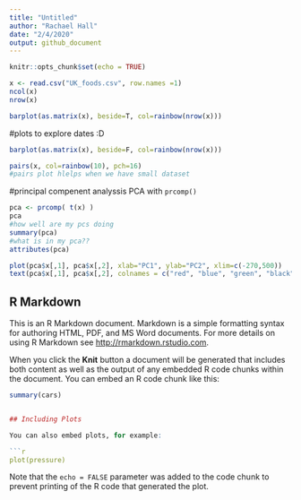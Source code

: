 ```yaml
---
title: "Untitled"
author: "Rachael Hall"
date: "2/4/2020"
output: github_document
---
```



```r
knitr::opts_chunk$set(echo = TRUE)
```
```r
x <- read.csv("UK_foods.csv", row.names =1)
ncol(x)
nrow(x)
```
```r
barplot(as.matrix(x), beside=T, col=rainbow(nrow(x)))
```
#plots to explore dates :D 
```r
barplot(as.matrix(x), beside=F, col=rainbow(nrow(x)))
```
```r
pairs(x, col=rainbow(10), pch=16)
#pairs plot hlelps when we have small dataset 
```
#principal compenent analyssis PCA with `prcomp()`
```r
pca <- prcomp( t(x) )
pca
#how well are my pcs doing 
summary(pca)
#what is in my pca?? 
attributes(pca)
```
```r
plot(pca$x[,1], pca$x[,2], xlab="PC1", ylab="PC2", xlim=c(-270,500))
text(pca$x[,1], pca$x[,2], colnames = c("red", "blue", "green", "black"))
```



## R Markdown

This is an R Markdown document. Markdown is a simple formatting syntax for authoring HTML, PDF, and MS Word documents. For more details on using R Markdown see <http://rmarkdown.rstudio.com>.

When you click the **Knit** button a document will be generated that includes both content as well as the output of any embedded R code chunks within the document. You can embed an R code chunk like this:

```r
summary(cars)


## Including Plots

You can also embed plots, for example:

```r
plot(pressure)
```

Note that the `echo = FALSE` parameter was added to the code chunk to prevent printing of the R code that generated the plot.

